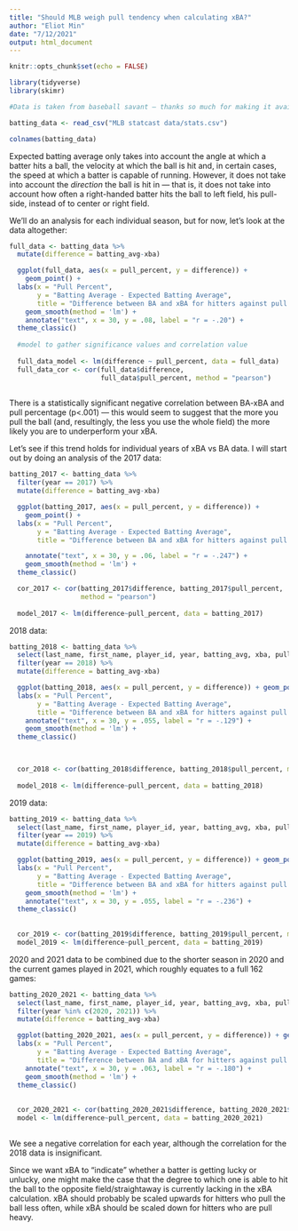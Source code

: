 ```yaml
---
title: "Should MLB weigh pull tendency when calculating xBA?"
author: "Eliot Min"
date: "7/12/2021"
output: html_document
---
```


```r
knitr::opts_chunk$set(echo = FALSE)

library(tidyverse)
library(skimr)

```


```r

#Data is taken from baseball savant — thanks so much for making it available!

batting_data <- read_csv("MLB statcast data/stats.csv")

colnames(batting_data)
```

Expected batting average only takes into account the angle at which a batter
hits a ball, the velocity at which the ball is hit and, in certain cases, the
speed at which a batter is capable of running. However, it does not take into
account the *direction* the ball is hit in — that is, it does not take into
account how often a right-handed batter hits the ball to left field, his
pull-side, instead of to center or right field.

We'll do an analysis for each individual season, but for now, let's
look at the data altogether:

```r

full_data <- batting_data %>%
  mutate(difference = batting_avg-xba)

  ggplot(full_data, aes(x = pull_percent, y = difference)) + 
    geom_point() + 
  labs(x = "Pull Percent", 
       y = "Batting Average - Expected Batting Average",
       title = "Difference between BA and xBA for hitters against pull percent \n 2017-2021") +
    geom_smooth(method = 'lm') +
    annotate("text", x = 30, y = .08, label = "r = -.20") + 
  theme_classic()
  
  #model to gather significance values and correlation value
  
  full_data_model <- lm(difference ~ pull_percent, data = full_data)
  full_data_cor <- cor(full_data$difference, 
                       full_data$pull_percent, method = "pearson")
  
```

There is a statistically significant negative correlation between BA-xBA and
pull percentage (p<.001) — this would seem to suggest that the more you pull the
ball (and, resultingly, the less you use the whole field) the more likely you
are to underperform your xBA.

Let's see if this trend holds for individual years of xBA vs BA data. I will
start out by doing an analysis of the 2017 data:

```r

batting_2017 <- batting_data %>%
  filter(year == 2017) %>%
  mutate(difference = batting_avg-xba)

  ggplot(batting_2017, aes(x = pull_percent, y = difference)) + 
    geom_point() + 
  labs(x = "Pull Percent", 
       y = "Batting Average - Expected Batting Average",
       title = "Difference between BA and xBA for hitters against pull percent \n 2017") +

    annotate("text", x = 30, y = .06, label = "r = -.247") + 
    geom_smooth(method = 'lm') +
  theme_classic()

  cor_2017 <- cor(batting_2017$difference, batting_2017$pull_percent,
                  method = "pearson")
  
  model_2017 <- lm(difference~pull_percent, data = batting_2017)

```

2018 data:

```r

batting_2018 <- batting_data %>%
  select(last_name, first_name, player_id, year, batting_avg, xba, pull_percent, straightaway_percent, opposite_percent) %>%
  filter(year == 2018) %>%
  mutate(difference = batting_avg-xba)

  ggplot(batting_2018, aes(x = pull_percent, y = difference)) + geom_point() + 
  labs(x = "Pull Percent", 
       y = "Batting Average - Expected Batting Average",
       title = "Difference between BA and xBA for hitters against pull percent \n 2018") +
    annotate("text", x = 30, y = .055, label = "r = -.129") + 
    geom_smooth(method = 'lm') +
  theme_classic()

    

  cor_2018 <- cor(batting_2018$difference, batting_2018$pull_percent, method = "pearson")
  
  model_2018 <- lm(difference~pull_percent, data = batting_2018)
```

2019 data:

```r

batting_2019 <- batting_data %>%
  select(last_name, first_name, player_id, year, batting_avg, xba, pull_percent, straightaway_percent, opposite_percent) %>%
  filter(year == 2019) %>%
  mutate(difference = batting_avg-xba)

  ggplot(batting_2019, aes(x = pull_percent, y = difference)) + geom_point() + 
  labs(x = "Pull Percent", 
       y = "Batting Average - Expected Batting Average",
       title = "Difference between BA and xBA for hitters against pull percent \n 2019") +
    geom_smooth(method = 'lm') +
    annotate("text", x = 30, y = .055, label = "r = -.236") + 
  theme_classic()
  
  
  cor_2019 <- cor(batting_2019$difference, batting_2019$pull_percent, method = "pearson")
  model_2019 <- lm(difference~pull_percent, data = batting_2019)

```

2020 and 2021 data to be combined due to the shorter season in 2020 and the
current games played in 2021, which roughly equates to a full 162 games:

```r

batting_2020_2021 <- batting_data %>%
  select(last_name, first_name, player_id, year, batting_avg, xba, pull_percent, straightaway_percent, opposite_percent) %>%
  filter(year %in% c(2020, 2021)) %>%
  mutate(difference = batting_avg-xba)

  ggplot(batting_2020_2021, aes(x = pull_percent, y = difference)) + geom_point() + 
  labs(x = "Pull Percent", 
       y = "Batting Average - Expected Batting Average",
       title = "Difference between BA and xBA for hitters against pull percent \n 2020-2021") +
    annotate("text", x = 30, y = .063, label = "r = -.180") + 
    geom_smooth(method = 'lm') +
  theme_classic()
  
  
  cor_2020_2021 <- cor(batting_2020_2021$difference, batting_2020_2021$pull_percent, method = "pearson")
  model <- lm(difference~pull_percent, data = batting_2020_2021)
  

```

We see a negative correlation for each year, although the correlation for the
2018 data is insignificant.

Since we want xBA to "indicate" whether a batter is getting lucky or unlucky,
one might make the case that the degree to which one is able to hit the ball to
the opposite field/straightaway is currently lacking in the xBA calculation. xBA
should probably be scaled upwards for hitters who pull the ball less often,
while xBA should be scaled down for hitters who are pull heavy.


